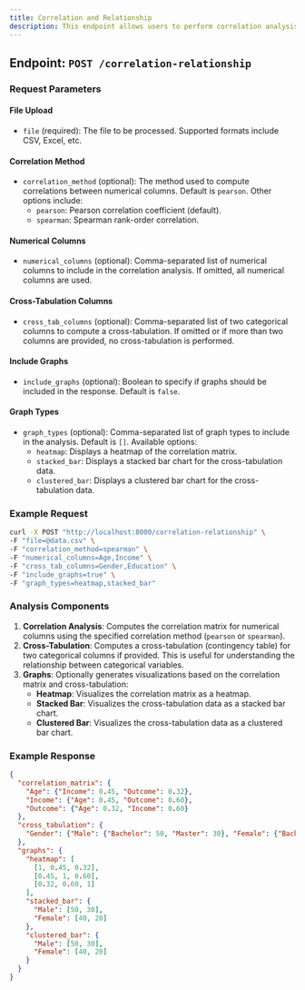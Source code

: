 ---
title: Correlation and Relationship
description: This endpoint allows users to perform correlation analysis on numerical columns of a dataset, and optionally generate cross-tabulations for categorical columns and graphs such as heatmaps, stacked bar charts, and clustered bar charts.
---

## Endpoint: `POST /correlation-relationship`

### Request Parameters

#### File Upload
- `file` (required): The file to be processed. Supported formats include CSV, Excel, etc.

#### Correlation Method
- `correlation_method` (optional): The method used to compute correlations between numerical columns. Default is `pearson`. Other options include:
  - `pearson`: Pearson correlation coefficient (default).
  - `spearman`: Spearman rank-order correlation.

#### Numerical Columns
- `numerical_columns` (optional): Comma-separated list of numerical columns to include in the correlation analysis. If omitted, all numerical columns are used.

#### Cross-Tabulation Columns
- `cross_tab_columns` (optional): Comma-separated list of two categorical columns to compute a cross-tabulation. If omitted or if more than two columns are provided, no cross-tabulation is performed.

#### Include Graphs
- `include_graphs` (optional): Boolean to specify if graphs should be included in the response. Default is `false`.

#### Graph Types
- `graph_types` (optional): Comma-separated list of graph types to include in the analysis. Default is `[]`. Available options:
  - `heatmap`: Displays a heatmap of the correlation matrix.
  - `stacked_bar`: Displays a stacked bar chart for the cross-tabulation data.
  - `clustered_bar`: Displays a clustered bar chart for the cross-tabulation data.

### Example Request

```bash
curl -X POST "http://localhost:8000/correlation-relationship" \
-F "file=@data.csv" \
-F "correlation_method=spearman" \
-F "numerical_columns=Age,Income" \
-F "cross_tab_columns=Gender,Education" \
-F "include_graphs=true" \
-F "graph_types=heatmap,stacked_bar"
```

### Analysis Components

1. **Correlation Analysis**: Computes the correlation matrix for numerical columns using the specified correlation method (`pearson` or `spearman`).
2. **Cross-Tabulation**: Computes a cross-tabulation (contingency table) for two categorical columns if provided. This is useful for understanding the relationship between categorical variables.
3. **Graphs**: Optionally generates visualizations based on the correlation matrix and cross-tabulation:
   - **Heatmap**: Visualizes the correlation matrix as a heatmap.
   - **Stacked Bar**: Visualizes the cross-tabulation data as a stacked bar chart.
   - **Clustered Bar**: Visualizes the cross-tabulation data as a clustered bar chart.

### Example Response

```json
{
  "correlation_matrix": {
    "Age": {"Income": 0.45, "Outcome": 0.32},
    "Income": {"Age": 0.45, "Outcome": 0.60},
    "Outcome": {"Age": 0.32, "Income": 0.60}
  },
  "cross_tabulation": {
    "Gender": {"Male": {"Bachelor": 50, "Master": 30}, "Female": {"Bachelor": 40, "Master": 20}}
  },
  "graphs": {
    "heatmap": [
      [1, 0.45, 0.32],
      [0.45, 1, 0.60],
      [0.32, 0.60, 1]
    ],
    "stacked_bar": {
      "Male": [50, 30],
      "Female": [40, 20]
    },
    "clustered_bar": {
      "Male": [50, 30],
      "Female": [40, 20]
    }
  }
}
```